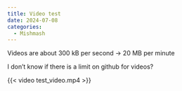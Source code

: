 ```yaml
---
title: Video test
date: 2024-07-08
categories:
  - Mishmash
---
```


Videos are about 300 kB per second -> 20 MB per minute

I don't know if there is a limit on github for videos?

{{< video test_video.mp4 >}}